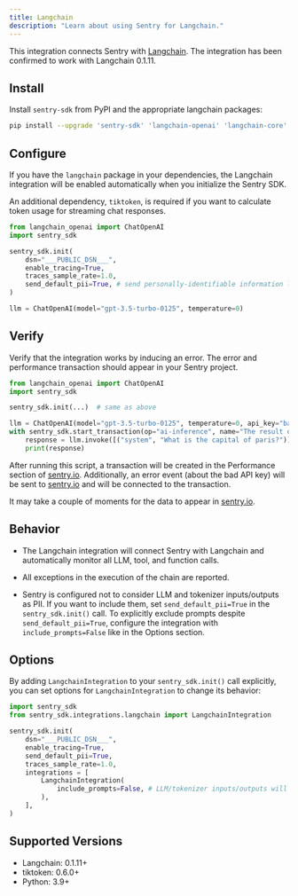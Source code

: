 ```yaml
---
title: Langchain
description: "Learn about using Sentry for Langchain."
---
```


This integration connects Sentry with [Langchain](https://github.com/langchain-ai/langchain).
The integration has been confirmed to work with Langchain 0.1.11.

## Install

Install `sentry-sdk` from PyPI and the appropriate langchain packages:

```bash
pip install --upgrade 'sentry-sdk' 'langchain-openai' 'langchain-core'
```

## Configure

If you have the `langchain` package in your dependencies, the Langchain integration will be enabled automatically when you initialize the Sentry SDK.

An additional dependency, `tiktoken`, is required if you want to calculate token usage for streaming chat responses.

<SignInNote />

```python
from langchain_openai import ChatOpenAI
import sentry_sdk

sentry_sdk.init(
    dsn="___PUBLIC_DSN___",
    enable_tracing=True,
    traces_sample_rate=1.0,
    send_default_pii=True, # send personally-identifiable information like LLM responses to sentry
)

llm = ChatOpenAI(model="gpt-3.5-turbo-0125", temperature=0)
```

## Verify

Verify that the integration works by inducing an error. The error and performance transaction should appear in your Sentry project.

```python
from langchain_openai import ChatOpenAI
import sentry_sdk

sentry_sdk.init(...)  # same as above

llm = ChatOpenAI(model="gpt-3.5-turbo-0125", temperature=0, api_key="bad API key")
with sentry_sdk.start_transaction(op="ai-inference", name="The result of the AI inference"):
    response = llm.invoke([("system", "What is the capital of paris?")])
    print(response)
```

After running this script, a transaction will be created in the Performance section of [sentry.io](https://sentry.io). Additionally, an error event (about the bad API key) will be sent to [sentry.io](https://sentry.io) and will be connected to the transaction.

It may take a couple of moments for the data to appear in [sentry.io](https://sentry.io).

## Behavior

- The Langchain integration will connect Sentry with Langchain and automatically monitor all LLM, tool, and function calls.

- All exceptions in the execution of the chain are reported.

- Sentry is configured not to consider LLM and tokenizer inputs/outputs as PII. If you want to include them, set `send_default_pii=True` in the `sentry_sdk.init()` call. To explicitly exclude prompts despite `send_default_pii=True`, configure the integration with `include_prompts=False` like in the Options section.

## Options

By adding `LangchainIntegration` to your `sentry_sdk.init()` call explicitly, you can set options for `LangchainIntegration` to change its behavior:

```python
import sentry_sdk
from sentry_sdk.integrations.langchain import LangchainIntegration

sentry_sdk.init(
    dsn="___PUBLIC_DSN___",
    enable_tracing=True,
    send_default_pii=True,
    traces_sample_rate=1.0,
    integrations = [
        LangchainIntegration(
            include_prompts=False, # LLM/tokenizer inputs/outputs will be not sent to Sentry, despite send_default_pii=True
        ),
    ],
)
```

## Supported Versions

- Langchain: 0.1.11+
- tiktoken: 0.6.0+
- Python: 3.9+
